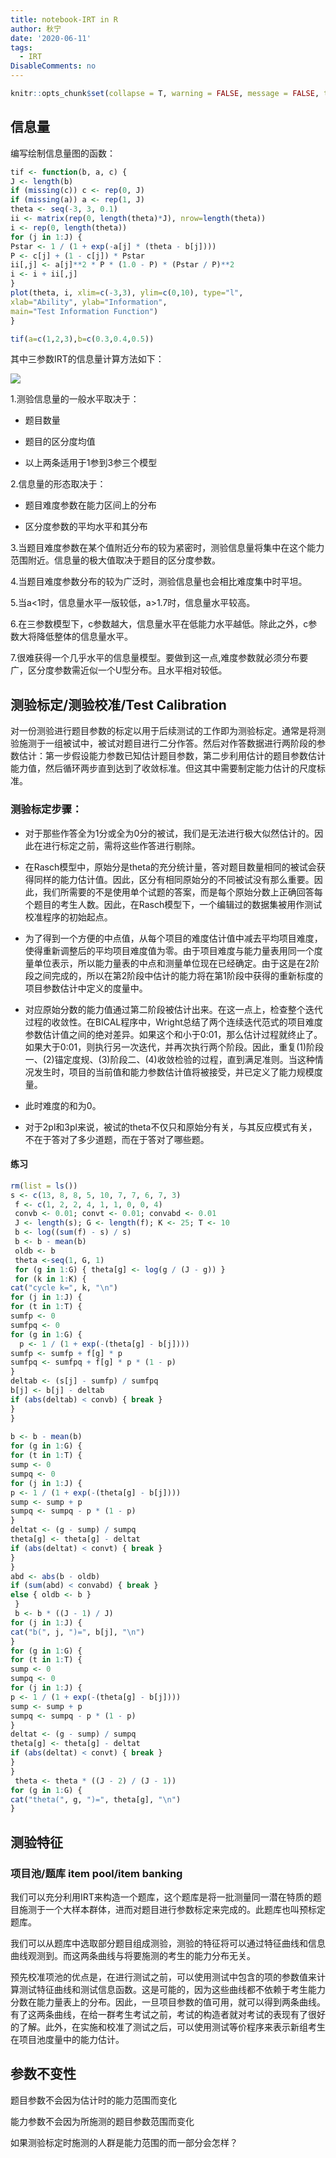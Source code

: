```yaml
---
title: notebook-IRT in R
author: 秋宁
date: '2020-06-11'
tags:
  - IRT
DisableComments: no
---
```

```r
knitr::opts_chunk$set(collapse = T, warning = FALSE, message = FALSE, tidy = T,comment='~#',prompt=TRUE)
```
## 信息量

编写绘制信息量图的函数：

```r
tif <- function(b, a, c) {
J <- length(b)
if (missing(c)) c <- rep(0, J)
if (missing(a)) a <- rep(1, J)
theta <- seq(-3, 3, 0.1)
ii <- matrix(rep(0, length(theta)*J), nrow=length(theta))
i <- rep(0, length(theta))
for (j in 1:J) {
Pstar <- 1 / (1 + exp(-a[j] * (theta - b[j])))
P <- c[j] + (1 - c[j]) * Pstar
ii[,j] <- a[j]**2 * P * (1.0 - P) * (Pstar / P)**2
i <- i + ii[,j]
}
plot(theta, i, xlim=c(-3,3), ylim=c(0,10), type="l",
xlab="Ability", ylab="Information",
main="Test Information Function")
}
```


```r
tif(a=c(1,2,3),b=c(0.3,0.4,0.5))
```

其中三参数IRT的信息量计算方法如下：

![](C:\Users\Qiuning\AppData\Roaming\Typora\typora-user-images\image-20200314160147341.png)

1.测验信息量的一般水平取决于：

* 题目数量

* 题目的区分度均值

* 以上两条适用于1参到3参三个模型

2.信息量的形态取决于：

* 题目难度参数在能力区间上的分布

* 区分度参数的平均水平和其分布

3.当题目难度参数在某个值附近分布的较为紧密时，测验信息量将集中在这个能力范围附近。信息量的极大值取决于题目的区分度参数。

4.当题目难度参数分布的较为广泛时，测验信息量也会相比难度集中时平坦。

5.当a<1时，信息量水平一版较低，a>1.7时，信息量水平较高。

6.在三参数模型下，c参数越大，信息量水平在低能力水平越低。除此之外，c参数大将降低整体的信息量水平。

7.很难获得一个几乎水平的信息量模型。要做到这一点,难度参数就必须分布要广，区分度参数需近似一个U型分布。且水平相对较低。

## 测验标定/测验校准/Test Calibration

对一份测验进行题目参数的标定以用于后续测试的工作即为测验标定。通常是将测验施测于一组被试中，被试对题目进行二分作答。然后对作答数据进行两阶段的参数估计：第一步假设能力参数已知估计题目参数，第二步利用估计的题目参数估计能力值，然后循环两步直到达到了收敛标准。但这其中需要制定能力估计的尺度标准。

### 测验标定步骤：

* 对于那些作答全为1分或全为0分的被试，我们是无法进行极大似然估计的。因此在进行标定之前，需将这些作答进行剔除。

* 在Rasch模型中，原始分是theta的充分统计量，答对题目数量相同的被试会获得同样的能力估计值。因此，区分有相同原始分的不同被试没有那么重要。因此，我们所需要的不是使用单个试题的答案，而是每个原始分数上正确回答每个题目的考生人数。因此，在Rasch模型下，一个编辑过的数据集被用作测试校准程序的初始起点。

* 为了得到一个方便的中点值，从每个项目的难度估计值中减去平均项目难度，使得重新调整后的平均项目难度值为零。由于项目难度与能力量表用同一个度量单位表示，所以能力量表的中点和测量单位现在已经确定。由于这是在2阶段之间完成的，所以在第2阶段中估计的能力将在第1阶段中获得的重新标度的项目参数估计中定义的度量中。

* 对应原始分数的能力值通过第二阶段被估计出来。在这一点上，检查整个迭代过程的收敛性。在BICAL程序中，Wright总结了两个连续迭代范式的项目难度参数估计值之间的绝对差异。如果这个和小于0:01，那么估计过程就终止了。如果大于0:01，则执行另一次迭代，并再次执行两个阶段。因此，重复(1)阶段一、(2)锚定度规、(3)阶段二、(4)收敛检验的过程，直到满足准则。当这种情况发生时，项目的当前值和能力参数估计值将被接受，并已定义了能力规模度量。

* 此时难度的和为0。

* 对于2pl和3pl来说，被试的theta不仅只和原始分有关，与其反应模式有关，不在于答对了多少道题，而在于答对了哪些题。


#### 练习

```r
rm(list = ls())
s <- c(13, 8, 8, 5, 10, 7, 7, 6, 7, 3)
 f <- c(1, 2, 2, 4, 1, 1, 0, 0, 4)
 convb <- 0.01; convt <- 0.01; convabd <- 0.01
 J <- length(s); G <- length(f); K <- 25; T <- 10
 b <- log((sum(f) - s) / s)
 b <- b - mean(b)
 oldb <- b
 theta <-seq(1, G, 1)
 for (g in 1:G) { theta[g] <- log(g / (J - g)) }
 for (k in 1:K) {
cat("cycle k=", k, "\n")
for (j in 1:J) {
for (t in 1:T) {
sumfp <- 0
sumfpq <- 0
for (g in 1:G) {
  p <- 1 / (1 + exp(-(theta[g] - b[j])))
sumfp <- sumfp + f[g] * p
sumfpq <- sumfpq + f[g] * p * (1 - p)
}
deltab <- (s[j] - sumfp) / sumfpq
b[j] <- b[j] - deltab
if (abs(deltab) < convb) { break }
}
}
   
b <- b - mean(b)
for (g in 1:G) {
for (t in 1:T) {
sump <- 0
sumpq <- 0
for (j in 1:J) {
p <- 1 / (1 + exp(-(theta[g] - b[j])))
sump <- sump + p
sumpq <- sumpq - p * (1 - p)
}
deltat <- (g - sump) / sumpq
theta[g] <- theta[g] - deltat
if (abs(deltat) < convt) { break }
}
}
abd <- abs(b - oldb)
if (sum(abd) < convabd) { break }
else { oldb <- b }
 }
 b <- b * ((J - 1) / J)
for (j in 1:J) {
cat("b(", j, ")=", b[j], "\n")
}
for (g in 1:G) {
for (t in 1:T) {
sump <- 0
sumpq <- 0
for (j in 1:J) {
p <- 1 / (1 + exp(-(theta[g] - b[j])))
sump <- sump + p
sumpq <- sumpq - p * (1 - p)
}
deltat <- (g - sump) / sumpq
theta[g] <- theta[g] - deltat
if (abs(deltat) < convt) { break }
}
}
 theta <- theta * ((J - 2) / (J - 1))
for (g in 1:G) {
cat("theta(", g, ")=", theta[g], "\n")
}

```


## 测验特征

### 项目池/题库 item pool/item banking

我们可以充分利用IRT来构造一个题库，这个题库是将一批测量同一潜在特质的题目施测于一个大样本群体，进而对题目进行参数标定来完成的。此题库也叫预标定题库。

我们可以从题库中选取部分题目组成测验，测验的特征将可以通过特征曲线和信息曲线观测到。而这两条曲线与将要施测的考生的能力分布无关。

预先校准项池的优点是，在进行测试之前，可以使用测试中包含的项的参数值来计算测试特征曲线和测试信息函数。这是可能的，因为这些曲线都不依赖于考生能力分数在能力量表上的分布。因此，一旦项目参数的值可用，就可以得到两条曲线。有了这两条曲线，在给一群考生考试之前，考试的构造者就对考试的表现有了很好的了解。此外，在实施和校准了测试之后，可以使用测试等价程序来表示新组考生在项目池度量中的能力估计。


## 参数不变性

题目参数不会因为估计时的能力范围而变化

能力参数不会因为所施测的题目参数范围而变化

如果测验标定时施测的人群是能力范围的而一部分会怎样？


